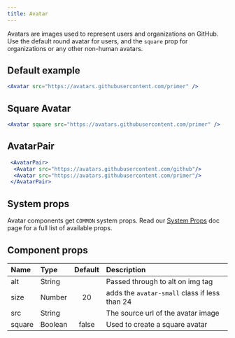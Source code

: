 ```yaml
---
title: Avatar
---
```



Avatars are images used to represent users and organizations on GitHub. Use the default round avatar for users, and the `square` prop for organizations or any other non-human avatars.

## Default example

```jsx live
<Avatar src="https://avatars.githubusercontent.com/primer" />
```

## Square Avatar

```jsx live
<Avatar square src="https://avatars.githubusercontent.com/primer" />
```

## AvatarPair
```jsx live
 <AvatarPair>
  <Avatar src="https://avatars.githubusercontent.com/github"/>
  <Avatar src="https://avatars.githubusercontent.com/primer"/>
 </AvatarPair>
 ```

## System props

Avatar components get `COMMON` system props. Read our [System Props](/system-props) doc page for a full list of available props.

## Component props

| Name | Type | Default | Description |
| :- | :- | :-: | :- |
| alt | String | | Passed through to alt on img tag |
| size | Number | 20 | adds the `avatar-small` class if less than 24 |
| src | String | | The source url of the avatar image |
| square | Boolean | false| Used to create a square avatar |
